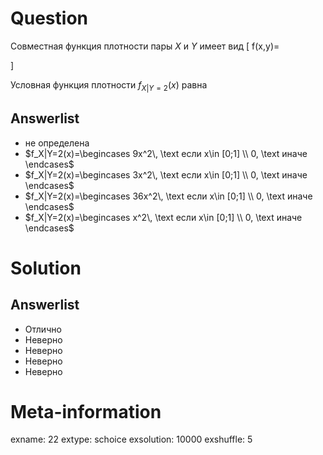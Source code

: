 Question
========
Совместная функция плотности пары $X$ и $Y$ имеет вид
\[
f(x,y)=\begin{cases}
cx^2y^2, \; \text{ если } x\in[0;1], y\in [0;1] \\
0, \; \text{ иначе}
\end{cases}
\]

\vspace{0.5cm} 
 
 
Условная функция плотности  $f_{X|Y=2}(x)$ равна
 

Answerlist
----------
*  не определена
*  $f_X|Y=2(x)=\begincases 9x^2\, \text если  x\in [0;1] \\ 0, \text иначе     \endcases$
*  $f_X|Y=2(x)=\begincases 3x^2\, \text если  x\in [0;1] \\ 0, \text иначе     \endcases$
*  $f_X|Y=2(x)=\begincases 36x^2\, \text если  x\in [0;1] \\ 0, \text иначе     \endcases$
*  $f_X|Y=2(x)=\begincases x^2\, \text если  x\in [0;1] \\ 0, \text иначе     \endcases$


Solution
========

Answerlist
----------
*  Отлично
*  Неверно
*  Неверно
*  Неверно
*  Неверно

Meta-information
================
exname: 22
extype: schoice
exsolution: 10000
exshuffle: 5
